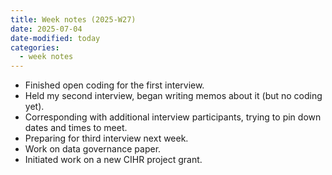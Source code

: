 ```yaml
---
title: Week notes (2025-W27)
date: 2025-07-04
date-modified: today
categories:
  - week notes
---
```


- Finished open coding for the first interview.
- Held my second interview, began writing memos about it (but no coding yet).
- Corresponding with additional interview participants, trying to pin down dates and times to meet.
- Preparing for third interview next week.
- Work on data governance paper.
- Initiated work on a new CIHR project grant.
